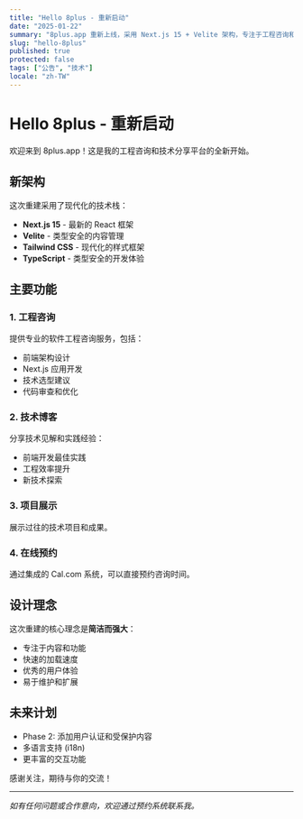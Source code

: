 ```yaml
---
title: "Hello 8plus - 重新启动"
date: "2025-01-22"
summary: "8plus.app 重新上线，采用 Next.js 15 + Velite 架构，专注于工程咨询和技术分享。"
slug: "hello-8plus"
published: true
protected: false
tags: ["公告", "技术"]
locale: "zh-TW"
---
```


# Hello 8plus - 重新启动

欢迎来到 8plus.app！这是我的工程咨询和技术分享平台的全新开始。

## 新架构

这次重建采用了现代化的技术栈：

- **Next.js 15** - 最新的 React 框架
- **Velite** - 类型安全的内容管理
- **Tailwind CSS** - 现代化的样式框架
- **TypeScript** - 类型安全的开发体验

## 主要功能

### 1. 工程咨询
提供专业的软件工程咨询服务，包括：
- 前端架构设计
- Next.js 应用开发
- 技术选型建议
- 代码审查和优化

### 2. 技术博客
分享技术见解和实践经验：
- 前端开发最佳实践
- 工程效率提升
- 新技术探索

### 3. 项目展示
展示过往的技术项目和成果。

### 4. 在线预约
通过集成的 Cal.com 系统，可以直接预约咨询时间。

## 设计理念

这次重建的核心理念是**简洁而强大**：
- 专注于内容和功能
- 快速的加载速度
- 优秀的用户体验
- 易于维护和扩展

## 未来计划

- Phase 2: 添加用户认证和受保护内容
- 多语言支持 (i18n)
- 更丰富的交互功能

感谢关注，期待与你的交流！

---

*如有任何问题或合作意向，欢迎通过预约系统联系我。*
